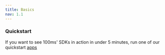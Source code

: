 ---
title: Basics
nav: 1.1
---


<Basics />

### Quickstart

If you want to see 100ms' SDKs in action in under 5 minutes, run one of our quickstart [apps](/ios/v2/guides/quickstart)
